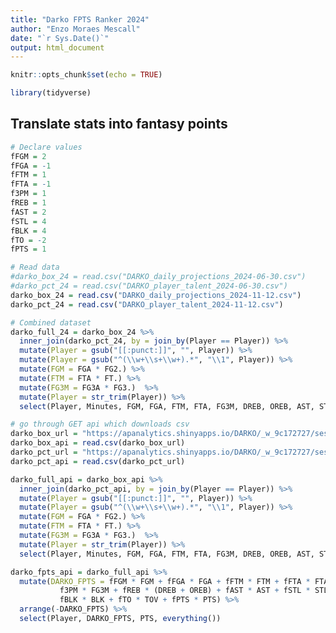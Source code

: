 ```yaml
---
title: "Darko FPTS Ranker 2024"
author: "Enzo Moraes Mescall"
date: "`r Sys.Date()`"
output: html_document
---
```


```r
knitr::opts_chunk$set(echo = TRUE)
```

```r
library(tidyverse)
```

## Translate stats into fantasy points

```r
# Declare values
fFGM = 2
fFGA = -1
fFTM = 1
fFTA = -1 
f3PM = 1
fREB = 1
fAST = 2
fSTL = 4
fBLK = 4
fTO = -2
fPTS = 1
```

```r
# Read data
#darko_box_24 = read.csv("DARKO_daily_projections_2024-06-30.csv")
#darko_pct_24 = read.csv("DARKO_player_talent_2024-06-30.csv")
darko_box_24 = read.csv("DARKO_daily_projections_2024-11-12.csv")
darko_pct_24 = read.csv("DARKO_player_talent_2024-11-12.csv")
```

```r
# Combined dataset
darko_full_24 = darko_box_24 %>%
  inner_join(darko_pct_24, by = join_by(Player == Player)) %>%
  mutate(Player = gsub("[[:punct:]]", "", Player)) %>%
  mutate(Player = gsub("^(\\w+\\s+\\w+).*", "\\1", Player)) %>%
  mutate(FGM = FGA * FG2.) %>%
  mutate(FTM = FTA * FT.) %>%
  mutate(FG3M = FG3A * FG3.)  %>%
  mutate(Player = str_trim(Player)) %>%
  select(Player, Minutes, FGM, FGA, FTM, FTA, FG3M, DREB, OREB, AST, STL, BLK, TOV, PTS, Experience.x)
```

```r
# go through GET api which downloads csv
darko_box_url = "https://apanalytics.shinyapps.io/DARKO/_w_9c172727/session/6133f34ec34e6506809b60e51aec35df/download/download_daily?w=9c172727"
darko_box_api = read.csv(darko_box_url)
darko_pct_url = "https://apanalytics.shinyapps.io/DARKO/_w_9c172727/session/6133f34ec34e6506809b60e51aec35df/download/download_talent?w=9c172727"
darko_pct_api = read.csv(darko_pct_url)
```

```r
darko_full_api = darko_box_api %>%
  inner_join(darko_pct_api, by = join_by(Player == Player)) %>%
  mutate(Player = gsub("[[:punct:]]", "", Player)) %>%
  mutate(Player = gsub("^(\\w+\\s+\\w+).*", "\\1", Player)) %>%
  mutate(FGM = FGA * FG2.) %>%
  mutate(FTM = FTA * FT.) %>%
  mutate(FG3M = FG3A * FG3.)  %>%
  mutate(Player = str_trim(Player)) %>%
  select(Player, Minutes, FGM, FGA, FTM, FTA, FG3M, DREB, OREB, AST, STL, BLK, TOV, PTS, Experience.x)
```


```r
darko_fpts_api = darko_full_api %>%
  mutate(DARKO_FPTS = fFGM * FGM + fFGA * FGA + fFTM * FTM + fFTA * FTA +
           f3PM * FG3M + fREB * (DREB + OREB) + fAST * AST + fSTL * STL +
           fBLK * BLK + fTO * TOV + fPTS * PTS) %>%
  arrange(-DARKO_FPTS) %>%
  select(Player, DARKO_FPTS, PTS, everything())
```


